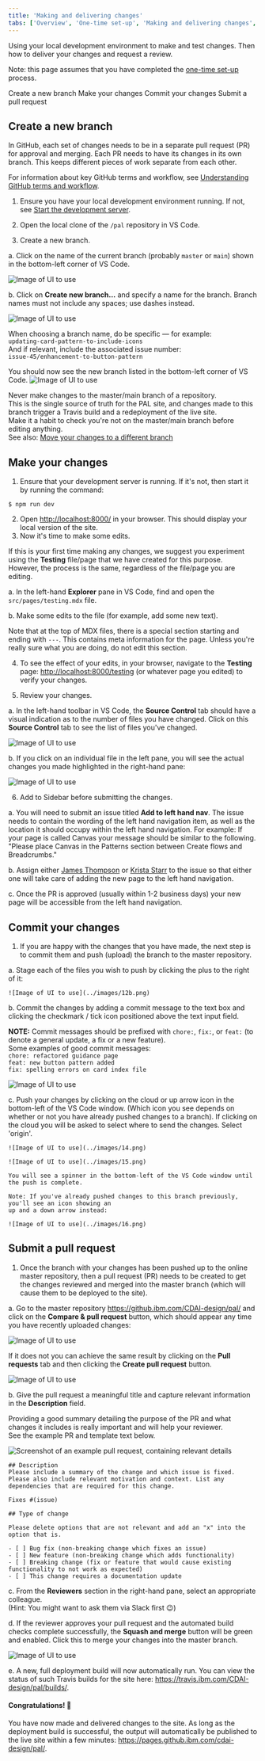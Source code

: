 ```yaml
---
title: 'Making and delivering changes'
tabs: ['Overview', 'One-time set-up', 'Making and delivering changes', 'Troubleshooting']
---
```


<PageDescription>

Using your local development environment to make and test changes. Then how to deliver your changes and request a review.

</PageDescription>

<InlineNotification kind="info">

Note: this page assumes that you have completed the <a href="./one-time-set-up">one-time set-up</a> process.

</InlineNotification>

<AnchorLinks small>
  <AnchorLink>Create a new branch</AnchorLink>
  <AnchorLink>Make your changes</AnchorLink>
  <AnchorLink>Commit your changes</AnchorLink>
  <AnchorLink>Submit a pull request</AnchorLink>
</AnchorLinks>



## Create a new branch

In GitHub, each set of changes needs to be in a separate pull request (PR) for approval and merging. 
Each PR needs to have its changes in its own branch. This keeps different pieces of work separate from each other.

<InlineNotification kind="info">

For information about key GitHub terms and workflow, see [Understanding GitHub terms and workflow](./troubleshooting#understanding-github-terms-and-workflow).

</InlineNotification>

1. Ensure you have your local development environment running. If not, see [Start the development server](./one-time-set-up#start-the-development-server).

2. Open the local clone of the `/pal` repository in VS Code.

3. Create a new branch.

  a. Click on the name of the current branch (probably `master` or `main`) shown in the bottom-left corner of VS Code.
  
  ![Image of UI to use](../images/5.png)

  b. Click on **Create new branch...** and specify a name for the branch. Branch names must not include any 
  spaces; use dashes instead.

  ![Image of UI to use](../images/6.png)

  <InlineNotification kind="info">

  When choosing a branch name, do be specific — for example:<br />
  ```updating-card-pattern-to-include-icons```<br />
  And if relevant, include the associated issue number:<br />
  ```issue-45/enhancement-to-button-pattern```

  </InlineNotification>

  You should now see the new branch listed in the bottom-left corner of VS Code.
  ![Image of UI to use](../images/7.png)

  <InlineNotification kind="warning">

  Never make changes to the master/main branch of a repository.<br />
  This is the single source of truth for the PAL site, and changes made to this branch trigger a Travis build 
  and a redeployment of the live site.<br />
  Make it a habit to check you're not on the master/main branch before editing anything.<br />
  See also: [Move your changes to a different branch](./troubleshooting#move-your-changes-to-a-different-branch)

  </InlineNotification>




## Make your changes

1. Ensure that your development server is running. If it's not, then start it by running the command:
  ```
  $ npm run dev
  ```
2. Open <http://localhost:8000/> in your browser. This should display your local version of the site.
3. Now it's time to make some edits. 

  <InlineNotification kind="info">

  If this is your first time making any changes, we suggest you experiment using the **Testing** file/page that 
  we have created for this purpose.<br />
  However, the process is the same, regardless of the file/page you are editing.

  </InlineNotification>

  a. In the left-hand **Explorer** pane in VS Code, find and open the `src/pages/testing.mdx` file.

  b. Make some edits to the file (for example, add some new text).

  <InlineNotification kind="warning">

  Note that at the top of MDX files, there is a special section starting and ending with `---`. 
  This contains meta information for the page. Unless you're really sure what you are doing, do not edit this section.

  </InlineNotification>

4. To see the effect of your edits, in your browser, navigate to the **Testing** page: <http://localhost:8000/testing> 
(or whatever page you edited) to verify your changes.

5. Review your changes. 

  a. In the left-hand toolbar in VS Code, the **Source Control** tab should have a visual indication as to the
  number of files you have changed. Click on this **Source Control** tab to see the list of files you've changed.

  ![Image of UI to use](../images/10c.png)

  b. If you click on an individual file in the left pane, you will see the actual changes you made highlighted 
  in the right-hand pane:

  ![Image of UI to use](../images/11.png)

6. Add to Sidebar before submitting the changes.

  a. You will need to submit an issue titled **Add to left hand nav**. The issue needs to contain the wording of the left hand navigation item, as well as the location it should occupy within the left hand navigation. 
  For example: If your page is called Canvas your message should be similar to the following. "Please place Canvas in the Patterns section between Create flows and Breadcrumbs."

  b. Assign either [James Thompson](https://github.ibm.com/kingjames) or [Krista Starr](https://github.ibm.com/Krista-Starr) to the issue so that either one will take care of adding the new page to the left hand navigation.

  c. Once the PR is approved (usually within 1-2 business days) your new page will be accessible from the left hand navigation.

## Commit your changes

1. If you are happy with the changes that you have made, the next step is to commit them and push (upload) the
  branch to the master repository.

  a. Stage each of the files you wish to push by clicking the plus to the right of it:

    ![Image of UI to use](../images/12b.png)

  b. Commit the changes by adding a commit message to the text box and clicking the
      checkmark / tick icon positioned above the text input field.<br />

  <InlineNotification kind="info">

  **NOTE:** Commit messages should be prefixed with `chore:`, `fix:`, or `feat:` (to denote a general 
  update, a fix or a new feature).<br />
  Some examples of good commit messages:<br />
  `chore: refactored guidance page`<br />
  `feat: new button pattern added`<br />
  `fix: spelling errors on card index file`

  </InlineNotification>

  ![Image of UI to use](../images/13.png)

  c. Push your changes by clicking on the cloud or up arrow icon in the bottom-left of the VS Code window. 
    (Which icon you see depends on whether or not you have already pushed changes to a branch).
    If clicking on the cloud you will be asked to select where to send the changes. Select 'origin'.

    ![Image of UI to use](../images/14.png)

    ![Image of UI to use](../images/15.png)

    You will see a spinner in the bottom-left of the VS Code window until the push is complete.

    Note: If you've already pushed changes to this branch previously, you'll see an icon showing an 
    up and a down arrow instead:

    ![Image of UI to use](../images/16.png)


## Submit a pull request
1. Once the branch with your changes has been pushed up to the online master repository, then a pull 
request (PR) needs to be created to get the changes reviewed and merged into the master branch (which 
will cause them to be deployed to the site).

  a. Go to the master repository <https://github.ibm.com/CDAI-design/pal/> and click on the **Compare & pull request** button, 
  which should appear any time you have recently uploaded changes:

  ![Image of UI to use](../images/17.png)

  If it does not you can achieve the same result by clicking on the **Pull requests** tab and then clicking
  the **Create pull request** button.

  ![Image of UI to use](../images/18.png)

  b. Give the pull request a meaningful title and capture relevant information in the **Description** field.

  <InlineNotification kind="info">

  Providing a good summary detailing the purpose of the PR and what changes it includes is really important and will help your reviewer.<br />
  See the example PR and template text below.

  </InlineNotification>

<Accordion>
  <AccordionItem title="Example of a clear, well written pull request">

  ![Screenshot of an example pull request, containing relevant details](../images/Example_PR.png)

  </AccordionItem>
  <AccordionItem title="Pull request template text you can copy and paste">

```
## Description
Please include a summary of the change and which issue is fixed. Please also include relevant motivation and context. List any dependencies that are required for this change.

Fixes #(issue)

## Type of change

Please delete options that are not relevant and add an "x" into the option that is.

- [ ] Bug fix (non-breaking change which fixes an issue)
- [ ] New feature (non-breaking change which adds functionality)
- [ ] Breaking change (fix or feature that would cause existing functionality to not work as expected)
- [ ] This change requires a documentation update
```

  </AccordionItem>
</Accordion>

  c. From the **Reviewers** section in the right-hand pane, select an appropriate colleague.<br />
  (Hint: You might want to ask them via Slack first 😉)

  d. If the reviewer approves your pull request and the automated build checks complete successfully, the
    **Squash and merge** button will be green and enabled. Click this to merge your changes into the master branch.

  ![Image of UI to use](../images/19.png)

  e. A new, full deployment build will now automatically run. You can view the status of such Travis builds 
  for the site here: <https://travis.ibm.com/CDAI-design/pal/builds/>.


#### Congratulations! 🙌
You have now made and delivered changes to the site. As long as the deployment build is successful, 
the output will automatically be published to the live site within a few minutes: <https://pages.github.ibm.com/cdai-design/pal/>.
